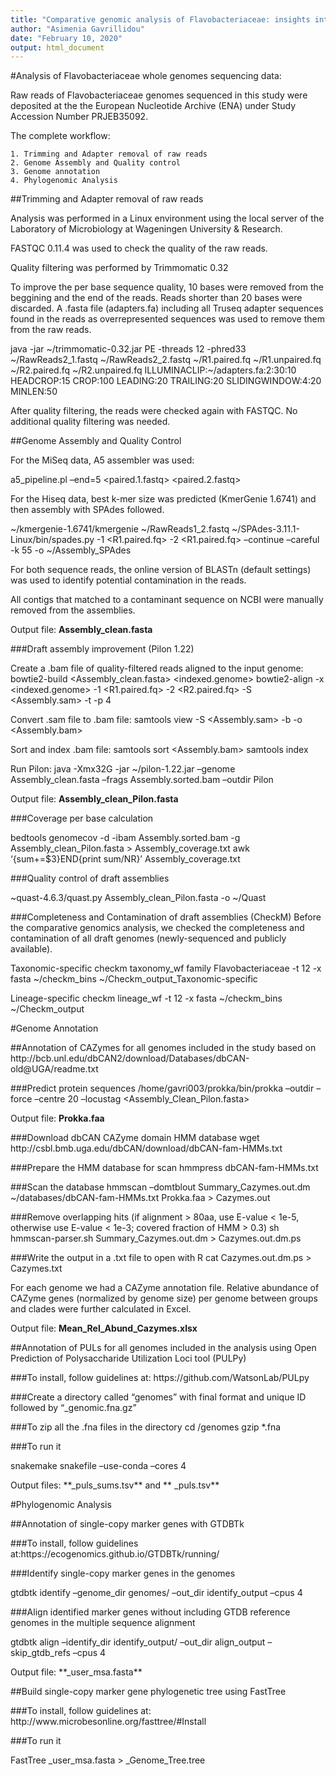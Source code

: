 ```yaml
---
title: "Comparative genomic analysis of Flavobacteriaceae: insights into carbohydrate metabolism, gliding motility and secondary metabolite biosynthesis"
author: "Asimenia Gavrillidou"
date: "February 10, 2020"
output: html_document
---
```


#Analysis of Flavobacteriaceae whole genomes sequencing data:

Raw reads of Flavobacteriaceae genomes sequenced in this study were deposited at the the European Nucleotide Archive (ENA) under Study Accession Number PRJEB35092.

The complete workflow:

    1. Trimming and Adapter removal of raw reads
    2. Genome Assembly and Quality control
    3. Genome annotation
    4. Phylogenomic Analysis

##Trimming and Adapter removal of raw reads

Analysis was performed in a Linux environment using the local server of the Laboratory of Microbiology at Wageningen University & Research.

FASTQC 0.11.4 was used to check the quality of the raw reads.

Quality filtering was performed by Trimmomatic 0.32

To improve the per base sequence quality, 10 bases were removed from the beggining and the end of the reads.
Reads shorter than 20 bases were discarded.
A .fasta file (adapters.fa) including all Truseq adapter sequences found in the reads as overrepresented sequences was used to remove them from the raw reads.

java -jar ~/trimmomatic-0.32.jar PE -threads 12 -phred33 ~/RawReads2_1.fastq ~/RawReads2_2.fastq ~/R1.paired.fq ~/R1.unpaired.fq ~/R2.paired.fq ~/R2.unpaired.fq ILLUMINACLIP:~/adapters.fa:2:30:10 HEADCROP:15 CROP:100 LEADING:20 TRAILING:20 SLIDINGWINDOW:4:20 MINLEN:50

After quality filtering, the reads were checked again with FASTQC. No additional quality filtering was needed.

##Genome Assembly and Quality Control

For the MiSeq data, A5 assembler was used:

a5_pipeline.pl --end=5 <paired.1.fastq> <paired.2.fastq> <assembly_A5>

For the Hiseq data, best k-mer size was predicted (KmerGenie 1.6741) and then assembly with SPAdes followed. 

~/kmergenie-1.6741/kmergenie ~/RawReads1_2.fastq
~/SPAdes-3.11.1-Linux/bin/spades.py -1 <R1.paired.fq> -2 <R1.paired.fq> --continue --careful -k 55 -o ~/Assembly_SPAdes

For both sequence reads, the online version of BLASTn (default settings) was used to identify potential contamination in the reads.

All contigs that matched to a contaminant sequence on NCBI were manually removed from the assemblies.

Output file: **Assembly_clean.fasta**

###Draft assembly improvement (Pilon 1.22)

Create a .bam file of quality-filtered reads aligned to the input genome:
bowtie2-build <Assembly_clean.fasta> <indexed.genome>
bowtie2-align -x <indexed.genome> -1 <R1.paired.fq> -2 <R2.paired.fq> -S <Assembly.sam> -t -p 4

Convert .sam file to .bam file:
samtools view -S <Assembly.sam> -b -o <Assembly.bam>

Sort and index .bam file:
samtools sort <Assembly.bam> <Assembly_sorted>
samtools index <Assembly_indexed_sorted> 
  
Run Pilon:
java -Xmx32G -jar ~/pilon-1.22.jar --genome Assembly_clean.fasta --frags Assembly.sorted.bam --outdir Pilon

Output file: **Assembly_clean_Pilon.fasta**

###Coverage per base calculation

bedtools genomecov -d -ibam Assembly.sorted.bam -g Assembly_clean_Pilon.fasta > Assembly_coverage.txt
awk '{sum+=$3}END{print sum/NR}' Assembly_coverage.txt

###Quality control of draft assemblies

~quast-4.6.3/quast.py Assembly_clean_Pilon.fasta -o ~/Quast

###Completeness and Contamination of draft assemblies (CheckM)
Before the comparative genomics analysis, we checked the completeness and contamination of all draft genomes (newly-sequenced and publicly available).

Taxonomic-specific 
checkm taxonomy_wf family Flavobacteriaceae -t 12 -x fasta ~/checkm_bins ~/Checkm_output_Taxonomic-specific

Lineage-specific
checkm lineage_wf -t 12 -x fasta ~/checkm_bins ~/Checkm_output

#Genome Annotation

##Annotation of CAZymes for all genomes included in the study based on http://bcb.unl.edu/dbCAN2/download/Databases/dbCAN-old@UGA/readme.txt 

###Predict protein sequences
/home/gavri003/prokka/bin/prokka --outdir <Prokka_annotations> --force --centre 20 --locustag <Assembly_Clean_Pilon.fasta>
  
Output file: **Prokka.faa**

###Download dbCAN CAZyme domain HMM database
wget http://csbl.bmb.uga.edu/dbCAN/download/dbCAN-fam-HMMs.txt

###Prepare the HMM database for scan
hmmpress dbCAN-fam-HMMs.txt

###Scan the database
hmmscan --domtblout Summary_Cazymes.out.dm ~/databases/dbCAN-fam-HMMs.txt Prokka.faa > Cazymes.out

###Remove overlapping hits (if alignment > 80aa, use E-value < 1e-5, otherwise use E-value < 1e-3; covered fraction of HMM > 0.3)
sh hmmscan-parser.sh Summary_Cazymes.out.dm > Cazymes.out.dm.ps

###Write the output in a .txt file to open with R
cat Cazymes.out.dm.ps > Cazymes.txt 

For each genome we had a CAZyme annotation file. 
Relative abundance of CAZyme genes (normalized by genome size) per genome between groups and clades were further calculated in Excel.

Output file: **Mean_Rel_Abund_Cazymes.xlsx**

##Annotation of PULs for all genomes included in the analysis using Open Prediction of Polysaccharide Utilization Loci tool (PULPy) 

###To install, follow guidelines at: https://github.com/WatsonLab/PULpy

###Create a directory called "genomes" with final format and unique ID followed by "_genomic.fna.gz"

###To zip all the .fna files in the directory
cd /genomes
gzip *.fna

###To run it

snakemake snakefile --use-conda --cores 4

Output files: **_puls_sums.tsv** and ** _puls.tsv**

#Phylogenomic Analysis

##Annotation of single-copy marker genes with GTDBTk

###To install, follow guidelines at:https://ecogenomics.github.io/GTDBTk/running/

###Identify single-copy marker genes in the genomes

gtdbtk identify --genome_dir genomes/ --out_dir identify_output --cpus 4

###Align identified marker genes without including GTDB reference genomes in the multiple sequence alignment

gtdbtk align --identify_dir identify_output/ --out_dir align_output --skip_gtdb_refs --cpus 4

Output file: **_user_msa.fasta**

##Build single-copy marker gene phylogenetic tree using FastTree 

###To install, follow guidelines at: http://www.microbesonline.org/fasttree/#Install

###To run it

FastTree _user_msa.fasta > _Genome_Tree.tree



